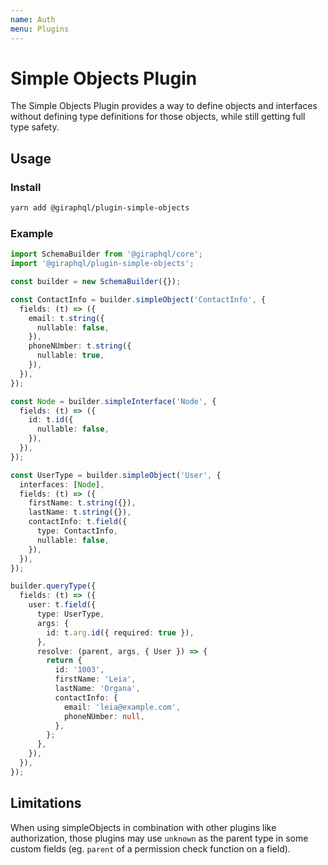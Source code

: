```yaml
---
name: Auth
menu: Plugins
---
```


# Simple Objects Plugin

The Simple Objects Plugin provides a way to define objects and interfaces without defining type
definitions for those objects, while still getting full type safety.

## Usage

### Install

```bash
yarn add @giraphql/plugin-simple-objects
```

### Example

```ts
import SchemaBuilder from '@giraphql/core';
import '@giraphql/plugin-simple-objects';

const builder = new SchemaBuilder({});

const ContactInfo = builder.simpleObject('ContactInfo', {
  fields: (t) => ({
    email: t.string({
      nullable: false,
    }),
    phoneNUmber: t.string({
      nullable: true,
    }),
  }),
});

const Node = builder.simpleInterface('Node', {
  fields: (t) => ({
    id: t.id({
      nullable: false,
    }),
  }),
});

const UserType = builder.simpleObject('User', {
  interfaces: [Node],
  fields: (t) => ({
    firstName: t.string({}),
    lastName: t.string({}),
    contactInfo: t.field({
      type: ContactInfo,
      nullable: false,
    }),
  }),
});

builder.queryType({
  fields: (t) => ({
    user: t.field({
      type: UserType,
      args: {
        id: t.arg.id({ required: true }),
      },
      resolve: (parent, args, { User }) => {
        return {
          id: '1003',
          firstName: 'Leia',
          lastName: 'Organa',
          contactInfo: {
            email: 'leia@example.com',
            phoneNUmber: null,
          },
        };
      },
    }),
  }),
});
```

## Limitations

When using simpleObjects in combination with other plugins like authorization, those plugins may use
`unknown` as the parent type in some custom fields (eg. `parent` of a permission check function on a
field).
